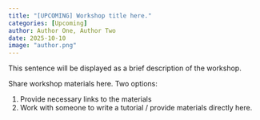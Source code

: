 ```yaml
---
title: "[UPCOMING] Workshop title here."
categories: [Upcoming]
author: Author One, Author Two
date: 2025-10-10
image: "author.png"
---
```


This sentence will be displayed as a brief description of the workshop.

Share workshop materials here. Two options:

1. Provide necessary links to the materials 
2. Work with someone to write a tutorial / provide materials directly here.

